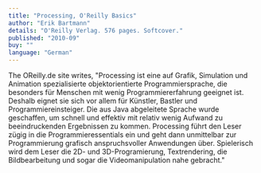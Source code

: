 ```yaml
---
title: "Processing, O'Reilly Basics"
author: "Erik Bartmann"
details: "O'Reilly Verlag. 576 pages. Softcover."
published: "2010-09"
buy: ""
language: "German"
---
```


The OReilly.de site writes, "Processing ist eine auf Grafik, Simulation und Animation spezialisierte objektorientierte Programmiersprache, die besonders für Menschen mit wenig Programmiererfahrung geeignet ist. Deshalb eignet sie sich vor allem für Künstler, Bastler und Programmiereinsteiger. Die aus Java abgeleitete Sprache wurde geschaffen, um schnell und effektiv mit relativ wenig Aufwand zu beeindruckenden Ergebnissen zu kommen. Processing führt den Leser zügig in die Programmieressentials ein und geht dann unmittelbar zur Programmierung grafisch anspruchsvoller Anwendungen über. Spielerisch wird dem Leser die 2D- und 3D-Programierung, Textrendering, die Bildbearbeitung und sogar die Videomanipulation nahe gebracht."
